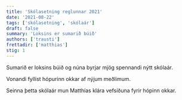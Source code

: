 ```yaml
---
title: 'Skólasetning reglunnar 2021'
date: '2021-08-22'
tags: ['skólasetning', 'skólaár']
draft: false
summary: 'Loksins er sumarið búið'
authors: ['trausti']
frettadir: ['matthias']
stig: 1
---
```


Sumarið er loksins búið og núna byrjar mjög spennandi nýtt skólaár.

Vonandi fyllist hópurinn okkar af nýjum meðlimum.

Seinna þetta skólaár mun Matthías klára vefsíðuna fyrir hópinn okkar.
